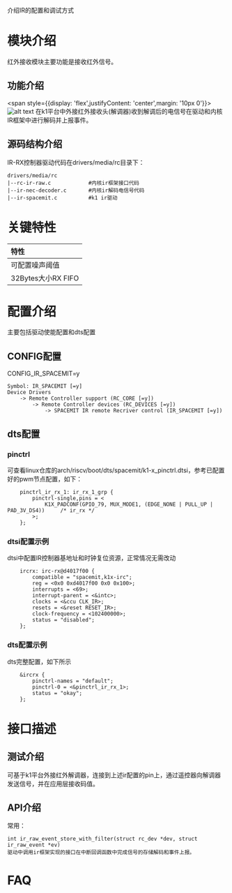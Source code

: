 介绍IR的配置和调试方式

# 模块介绍  
红外接收模块主要功能是接收红外信号。  

## 功能介绍  
<span style={{display: 'flex',justifyContent: 'center',margin: '10px 0'}}>![alt text](./static/ir-rx.png)</span>
在k1平台中外接红外接收头(解调器)收到解调后的电信号在驱动和内核IR框架中进行解码并上报事件。 
## 源码结构介绍
IR-RX控制器驱动代码在drivers/media/rc目录下：  
```  
drivers/media/rc  
|--rc-ir-raw.c            #内核ir框架接口代码
|--ir-nec-decoder.c       #内核ir解码电信号代码
|--ir-spacemit.c          #k1 ir驱动  
```  
# 关键特性  
| 特性 |
| :-----|
| 可配置噪声阈值 |
| 32Bytes大小RX FIFO |

# 配置介绍
主要包括驱动使能配置和dts配置
## CONFIG配置
CONFIG_IR_SPACEMIT=y
```
Symbol: IR_SPACEMIT [=y]
Device Drivers
    -> Remote Controller support (RC_CORE [=y])
		-> Remote Controller devices (RC_DEVICES [=y])
			-> SPACEMIT IR remote Recriver control (IR_SPACEMIT [=y])
``` 

## dts配置
### pinctrl
可查看linux仓库的arch/riscv/boot/dts/spacemit/k1-x_pinctrl.dtsi，参考已配置好的pwm节点配置，如下：
```dts
	pinctrl_ir_rx_1: ir_rx_1_grp {
		pinctrl-single,pins = <
			K1X_PADCONF(GPIO_79, MUX_MODE1, (EDGE_NONE | PULL_UP | PAD_3V_DS4))     /* ir_rx */
		>;
	};
```
### dtsi配置示例
dtsi中配置IR控制器基地址和时钟复位资源，正常情况无需改动
```dts
	ircrx: irc-rx@d4017f00 {
		compatible = "spacemit,k1x-irc";
		reg = <0x0 0xd4017f00 0x0 0x100>;
		interrupts = <69>;
		interrupt-parent = <&intc>;
		clocks = <&ccu CLK_IR>;
		resets = <&reset RESET_IR>;
		clock-frequency = <102400000>;
		status = "disabled";
	};
```

### dts配置示例
dts完整配置，如下所示
```dts
	&ircrx {
		pinctrl-names = "default";
		pinctrl-0 = <&pinctrl_ir_rx_1>;
		status = "okay";
	};
```

# 接口描述
## 测试介绍
可基于k1平台外接红外解调器，连接到上述ir配置的pin上，通过遥控器向解调器发送信号，并在应用层接收码值。
## API介绍
常用：
```
int ir_raw_event_store_with_filter(struct rc_dev *dev, struct ir_raw_event *ev)
驱动中调用ir框架实现的接口在中断回调函数中完成信号的存储解码和事件上报。
```
# FAQ